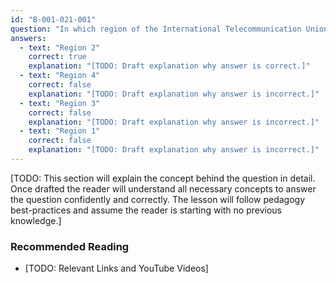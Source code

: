 ```yaml
---
id: "B-001-021-001"
question: "In which region of the International Telecommunication Union is Canada located?"
answers:
  - text: "Region 2"
    correct: true
    explanation: "[TODO: Draft explanation why answer is correct.]"
  - text: "Region 4"
    correct: false
    explanation: "[TODO: Draft explanation why answer is incorrect.]"
  - text: "Region 3"
    correct: false
    explanation: "[TODO: Draft explanation why answer is incorrect.]"
  - text: "Region 1"
    correct: false
    explanation: "[TODO: Draft explanation why answer is incorrect.]"
---
```


[TODO: This section will explain the concept behind the question in detail. Once drafted the reader will understand all necessary concepts to answer the question confidently and correctly. The lesson will follow pedagogy best-practices and assume the reader is starting with no previous knowledge.]

### Recommended Reading

- [TODO: Relevant Links and YouTube Videos]
